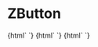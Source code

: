 
<Meta title="ZButton" component="z-button" />

# ZButton

<Preview>
  <Story name="primary">
    {html`
      <z-button
        type="primary"
        isdisabled="${boolean('isdisabled', false)}"
        label="${text('label', 'click me')}"
        icon="${text('icon', 'download')}"
      ></z-button>`}
  </Story>
  <Story name="secondary">
    {html`
      <z-button
        type="secondary"
        isdisabled="${boolean('isdisabled', false)}"
        label="${text('label', 'click me')}"
        icon="${text('icon', 'download')}"
      ></z-button>
    `}
  </Story>
  <Story name="tertiary">
    {html`
      <z-button
        type="tertiary"
        isdisabled="${boolean('isdisabled', false)}"
        label="${text('label', 'click me')}"
        icon="${text('icon', 'download')}"
      ></z-button>`}
  </Story>
</Preview>

<Props of="z-button" />
